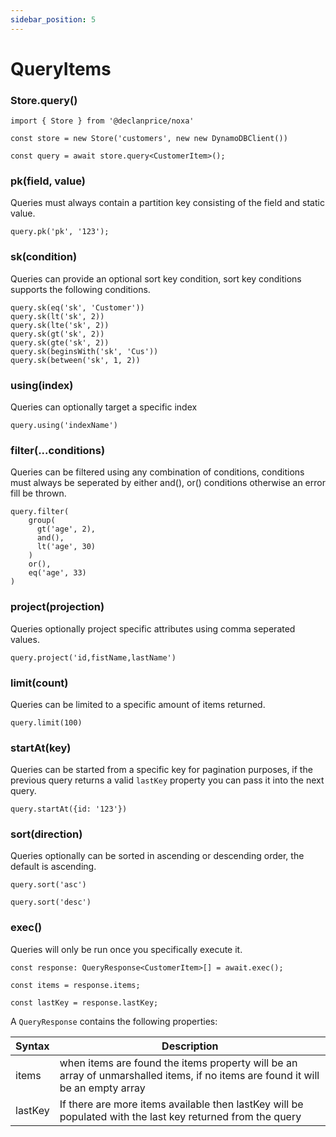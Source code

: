 ```yaml
---
sidebar_position: 5
---
```


# QueryItems

### Store.query()

```tsx
import { Store } from '@declanprice/noxa'

const store = new Store('customers', new new DynamoDBClient())

const query = await store.query<CustomerItem>();
```


### pk(field, value)

Queries must always contain a partition key consisting of the field and static value.


```tsx
query.pk('pk', '123');
```

### sk(condition)

Queries can provide an optional sort key condition, sort key conditions supports the following conditions.

```tsx
query.sk(eq('sk', 'Customer'))
query.sk(lt('sk', 2))
query.sk(lte('sk', 2))
query.sk(gt('sk', 2))
query.sk(gte('sk', 2))
query.sk(beginsWith('sk', 'Cus'))
query.sk(between('sk', 1, 2))
```

### using(index)

Queries can optionally target a specific index

```tsx
query.using('indexName')
```

### filter(...conditions)

Queries can be filtered using any combination of conditions, conditions must always be seperated by either and(), or() conditions otherwise an error fill be thrown.

```tsx
query.filter(
    group(
      gt('age', 2),
      and(),
      lt('age', 30)
    )
    or(),
    eq('age', 33)
)
```

### project(projection)

Queries optionally project specific attributes using comma seperated values.

```tsx
query.project('id,fistName,lastName')
```

### limit(count)

Queries can be limited to a specific amount of items returned.

```tsx
query.limit(100)
```

### startAt(key)

Queries can be started from a specific key for pagination purposes, if the previous query returns a valid `lastKey` property you can pass it into the next query.

```tsx
query.startAt({id: '123'})
```

### sort(direction)

Queries optionally can be sorted in ascending or descending order, the default is ascending.

```tsx
query.sort('asc')

query.sort('desc')
```

### exec()

Queries will only be run once you specifically execute it.

```tsx
const response: QueryResponse<CustomerItem>[] = await.exec();

const items = response.items;

const lastKey = response.lastKey;
```

A `QueryResponse` contains the following properties:


| Syntax      | Description |
| ----------- | ----------- |
| items       | when items are found the items property will be an array of unmarshalled items, if no items are found it will be an empty array |
| lastKey     | If there are more items available then lastKey will be populated with the last key returned from the query |